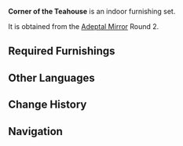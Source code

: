 {{Furnishing Infobox
|id             = 350005
|image          = Furnishing Set Corner of the Teahouse Display.png
|category       = Indoor Set
|subcategory    = Set
|rarity         = 4
|adeptal_energy = 450
|load           = 595
|description    = Enjoying some tea with friends and relatives while listening to the witty words of the storytellers is the simplest joy of the teahouse.
|blueprint      = Adeptal Mirror
|adeptal mirror = 2
}}
'''Corner of the Teahouse''' is an indoor furnishing set.

It is obtained from the [[Adeptal Mirror]] Round 2.

==Required Furnishings==
{{Recipe
|type = Furnishing Set
|Pine Folding Screen: Billowing Sails = 1
|Red Pine Wood Round Stool = 4
|Red Cedar Round Table = 1
|Tavern Rug: Home Away From Home = 1
|sort = Pine Folding Screen: Billowing Sails,Red Pine Wood Round Stool,Red Cedar Round Table,Tavern Rug: Home Away From Home
|yield = 0
}}

==Other Languages==
{{Other Languages
|en      = Corner of the Teahouse
|zhs     = 茶馆一隅
|zhs_rm  = Cháguǎn Yīyú
|zht     = 茶館一隅
|zht_rm  = Cháguǎn Yīyú
|zh_tl   = 
|ja      = 茶室の片隅
|ja_rm   = Chashitsu no Katasumi
|ja_tl   = Corner of the Teahouse
|ko      = 찻집 한 켠
|ko_rm   = Chatjjip Han Kyeon
|ko_tl   = Corner of the Teahouse
|es      = Casa de té
|es_tl   = Tea House
|fr      = Salon de thé
|fr_tl   = Tea Room
|ru      = Уголок чайной
|ru_tl   = 
|th      = มุมหนึ่งของโรงน้ำชา
|th_rm   = 
|th_tl   = 
|vi      = Một Thoáng Trà Quán
|vi_tl   = 
|de      = Teehaus an der Ecke
|de_tl   = Teahouse at the Corner
|id      = Kedai Teh di Sudut
|id_tl   = Teahouse at the Corner
|pt      = Casa de Chá na Esquina
|pt_tl   = 
}}

==Change History==
{{Change History|1.5}}

==Navigation==
{{Furnishing Navbox/Sets|type=regular}}